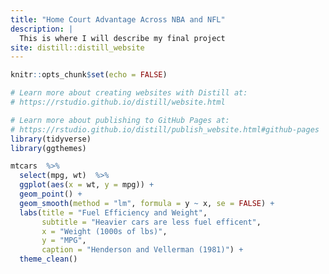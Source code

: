 ```yaml
---
title: "Home Court Advantage Across NBA and NFL"
description: |
  This is where I will describe my final project
site: distill::distill_website
---
```


```r
knitr::opts_chunk$set(echo = FALSE)

# Learn more about creating websites with Distill at:
# https://rstudio.github.io/distill/website.html

# Learn more about publishing to GitHub Pages at:
# https://rstudio.github.io/distill/publish_website.html#github-pages
library(tidyverse)
library(ggthemes)
```

```r
mtcars  %>% 
  select(mpg, wt)  %>% 
  ggplot(aes(x = wt, y = mpg)) +
  geom_point() + 
  geom_smooth(method = "lm", formula = y ~ x, se = FALSE) +
  labs(title = "Fuel Efficiency and Weight",
       subtitle = "Heavier cars are less fuel efficent",
       x = "Weight (1000s of lbs)",
       y = "MPG",
       caption = "Henderson and Vellerman (1981)") +
  theme_clean()

```


